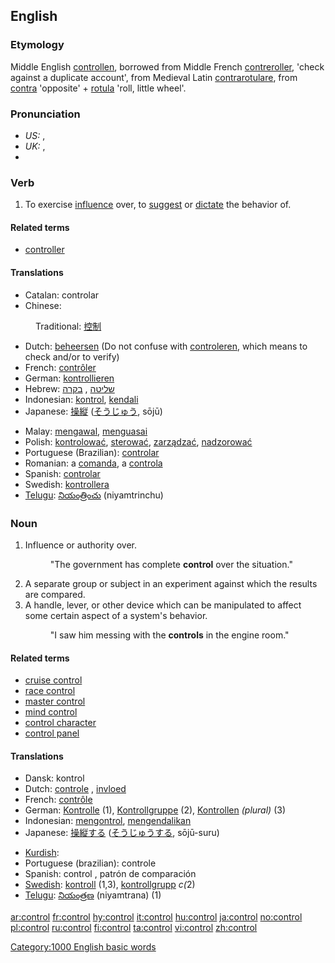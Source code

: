 ==English==

===Etymology===
Middle English [[controllen]], borrowed from Middle French [[contreroller]], 'check against a duplicate account', from Medieval Latin [[contrarotulare]], from [[contra]] 'opposite' + [[rotula]] 'roll, little wheel'.

===Pronunciation===
*''US:'' {{IPA|/kənˈt(ʃ)roʊl/}}, {{SAMPA|/k@n"t(S)roUl/}}
*''UK:'' {{IPA|/kənˈtrəʊl/}}, {{SAMPA|/k@n"tr@Ul/}}
*{{audio|en-us-control.ogg|Audio (US)}}

===Verb===
{{en-verb|control|l|ing}}

# To exercise [[influence]] over, to [[suggest]] or [[dictate]] the behavior of.

====Related terms====
*[[controller]]

====Translations====
{{top}}
*Catalan: controlar
*Chinese:
:Traditional: [[控制]]
*Dutch: [[beheersen]] (Do not confuse with [[controleren]], which means to check and/or to verify)
*French: [[contrôler]]
*German: [[kontrollieren]]
*Hebrew: [[שליטה]] {{f}}, [[בקרה]] {{f}}
*Indonesian: [[kontrol]], [[kendali]]
*Japanese: [[操縦]] ([[そうじゅう]], sōjū)
{{mid}}
*Malay: [[mengawal]], [[menguasai]]
*Polish: [[kontrolować]], [[sterować]], [[zarządzać]], [[nadzorować]]
*Portuguese (Brazilian): [[controlar]]
*Romanian: a [[comanda]], a [[controla]]
*Spanish: [[controlar]]
*Swedish: [[kontrollera]]
*[[Telugu]]: [[నియంత్రించు]] (niyamtrinchu)
{{bottom}}

===Noun===
{{en-noun}}

# Influence or authority over.
#:"The government has complete '''control''' over the situation."
# A separate group or subject in an experiment against which the results are compared.
# A handle, lever, or other device which can be manipulated to affect some certain aspect of a system's behavior.
#:"I saw him messing with the '''controls''' in the engine room."

====Related terms====
*[[cruise control]]
*[[race control]]
*[[master control]]
*[[mind control]]
*[[control character]]
*[[control panel]]

====Translations====
{{top}}
*Dansk: kontrol
*Dutch: [[controle]] {{f}}, [[invloed]] {{m}}
*French: [[contrôle]] {{m}}
*German: [[Kontrolle]] {{f}} (1), [[Kontrollgruppe]] {{f}} (2), [[Kontrollen]] ''(plural)'' (3)
*Indonesian: [[kontrol|mengontrol]], [[kendali|mengendalikan]]
*Japanese: [[操縦]]する ([[そうじゅう]]する, sōjū-suru)
{{mid}}
*[[Kurdish]]: {{trad|ku|kontrol}} {{f}}
*Portuguese (brazilian): controle
*Spanish: control {{m}}, patrón {{m}} de comparación
*[[w:Swedish language|Swedish]]: [[kontroll]] {{c}} (1,3), [[kontrollgrupp]] ''c(''2)
*[[Telugu]]: [[నియంత్రణ]] (niyamtrana) (1)
{{bottom}}

[[Category:1000 English basic words]]

[[ar:control]]
[[fr:control]]
[[hy:control]]
[[it:control]]
[[hu:control]]
[[ja:control]]
[[no:control]]
[[pl:control]]
[[ru:control]]
[[fi:control]]
[[ta:control]]
[[vi:control]]
[[zh:control]]
